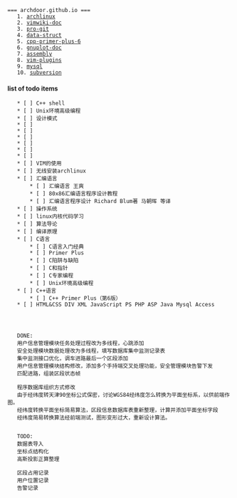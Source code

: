  === archdoor.github.io ===
	1. [[archlinux]]
	2. [[vimwiki-doc]]
	3. [[pro-git]]
	4. [[data-struct]]
	5. [[cpp-primer-plus-6]]
	6. [[gnuplot-doc]]
	7. [[assembly]]
	8. [[vim-plugins]]
	9. [[mysql]]
	10. [[subversion]]



==== list of todo items ====
	* [ ] C++ shell
	* [ ] Unix环境高级编程
	* [ ] 设计模式
	* [ ] 
	* [ ] 
	* [ ] 
	* [ ] 
	* [ ] 
	* [ ] 
	* [ ] VIM的使用
	* [ ] 无线安装archlinux
	* [ ] 汇编语言
		* [ ] 汇编语言 王爽
		* [ ] 80x86汇编语言程序设计教程
		* [ ] 汇编语言程序设计 Richard Blum著 马朝晖 等译
	* [ ] 操作系统
	* [ ] linux内核代码学习
	* [ ] 算法导论
	* [ ] 编译原理
	* [ ] C语言
		* [ ] C语言入门经典
		* [ ] Primer Plus
		* [ ] C陷阱与缺陷
		* [ ] C和指针
		* [ ] C专家编程
		* [ ] Unix环境高级编程
	* [ ] C++语言
		* [ ] C++ Primer Plus（第6版）
	* [ ] HTML&CSS DIV XML JavaScript PS PHP ASP Java Mysql Access
	
	
	
	
	DONE:
	用户信息管理模块任务处理过程改为多线程，心跳添加
	安全处理模块数据处理改为多线程，填写数据库集中监测记录表
	集中监测接口优化，调车进路最后一个区段添加
	用户信息管理模块结构修改，添加多个手持端交叉处理功能，安全管理模块告警下发
	匹配进路，组装区段状态帧
	
	程序数据库组织方式修改
	由于经纬度转天津90坐标公式保密，讨论WGS84经纬度怎么转换为平面坐标系，以供前端作图。
	经纬度转换平面坐标简易算法，区段信息数据库表重新整理，计算并添加平面坐标字段
	经纬度简易转换算法经前端测试，图形变形过大，重新设计算法。
	
	
	TODO:
	数据表导入
	坐标点结构化
	高斯投影正算整理
	
	区段占用记录
	用户位置记录
	告警记录
	
	

	
	
	
	
	
	
	
	
	
	
	
	
	
	
	
	
	
	
	
	
	
	
	
	
